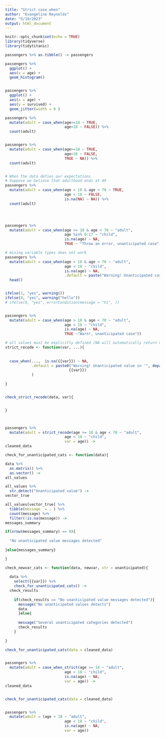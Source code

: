 ```yaml
---
title: "Strict case_when"
author: "Evangeline Reynolds"
date: "5/19/2023"
output: html_document
---
```


```r
knitr::opts_chunk$set(echo = TRUE)
library(tidyverse)
library(tidytitanic)
```


```r
passengers %>% as.tibble() -> passengers

passengers %>% 
  ggplot() + 
  aes(x = age) +
  geom_histogram()


passengers %>% 
  ggplot() + 
  aes(x = age) + 
  aes(y = survived) + 
  geom_jitter(width = 0 )

passengers %>% 
  mutate(adult = case_when(age>=18 ~ TRUE,
                           age<18 ~ FALSE)) %>% 
  count(adult)


passengers %>% 
  mutate(adult = case_when(age>=18 ~ TRUE,
                           age<18 ~ FALSE,
                           TRUE ~ NA)) %>% 
  count(adult)


# When the data defies our expectations
# Suppose we believe that adulthood ends at 49
passengers %>% 
  mutate(adult = case_when(age > 18 & age < 70 ~ TRUE,
                           age < 18 ~ FALSE,
                           is.na(NA) ~ NA)) %>% 
  count(adult)




passengers %>%
  mutate(adult = case_when(age >= 18 & age < 70 ~ "adult",
                           age %in% 0:17 ~ "child",
                           is.na(age) ~ NA,
                           TRUE ~ "Throw an error, unanticipated case"))

# mixing variable types does not work
passengers %>%
  mutate(adult = case_when(age > 18 & age < 70 ~ "adult",
                           age < 18 ~ "child",
                           is.na(age) ~ NA,
                           .default = paste("Warning! Unanticipated case detected: ", age))) %>% 
  head()


ifelse(1, "yes", warning())
ifelse(0, "yes", warning("hello"))
# ifelse(0, "yes", errorCondition(message = "hi", ))


passengers %>%
  mutate(adult = case_when(age > 18 & age < 70 ~ "adult",
                           age < 18 ~ "child",
                           is.na(age) ~ NA,
                           TRUE ~"Warn!, unanticipated case"))

# all values must be explicitly defined (NA will automatically return na unless specified)
strict_recode <- function(var, ...){
  
  
  case_when(...,  is.na({{var}}) ~ NA,
            .default = paste0("Warning! Unanticipated value in '", deparse(substitute(var)), "': ",
                             {{var}})
            )
  
}


check_strict_recode(data, var){


}



passengers %>%
  mutate(adult = strict_recode(age >= 18 & age < 70 ~ "adult",
                           age < 18 ~ "child",
                           var = age)) ->
cleaned_data

check_for_unanticipated_cats <- function(data){

data %>% 
  as.matrix() %>% 
  as.vector() ->
all_values

all_values %>%  
  str_detect("Unanticipated value") -> 
vector_true

all_values[vector_true] %>% 
  tibble(message  = . ) %>% 
  count(message) %>% 
  filter(!is.na(message)) ->
messages_summary

if(nrow(messages_summary) == 0){
  
  "No unanticipated value messages detected"
  
}else{messages_summary}

}

check_newvar_cats <- function(data, newvar, str = unanticipated){
  
  data %>% 
    select({{var}}) %>% 
    check_for_unanticipated_cats() ->
  check_results  
    
    if(check_results == "No unanticipated value messages detected"){
      message("No unanticipated values detects")
      data
      }else{
      
      message("Several unanticipated categories detected")
      check_results
    }
  
}

check_for_unanticipated_cats(data = cleaned_data)


passengers %>%
  mutate(adult = case_when_strict(age >= 18 ~ "adult",
                           age < 18 ~ "child",
                           is.na(age) ~ NA,
                           var = age)) ->
cleaned_data


check_for_unanticipated_cats(data = cleaned_data)


passengers %>%
  mutate(adult = (age > 18 ~ "adult",
                           age < 18 ~ "child",
                           is.na(age) ~ NA,
                           var = age)) 
  
  

```




